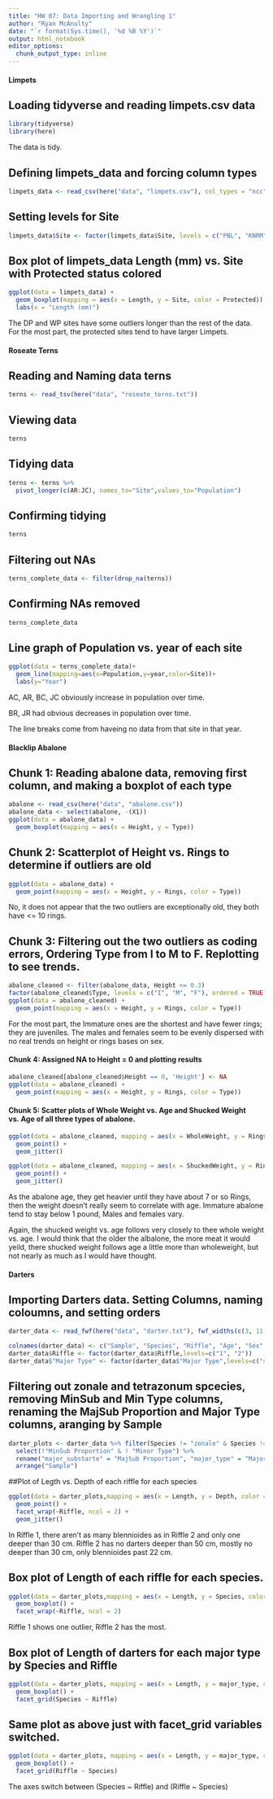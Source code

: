 ```yaml
---
title: "HW 07: Data Importing and Wrangling 1"
author: "Ryan McAnulty"
date: "`r format(Sys.time(), '%d %B %Y')`"
output: html_notebook
editor_options: 
  chunk_output_type: inline
---
```


#### Limpets
## Loading tidyverse and reading limpets.csv data
```r
library(tidyverse)
library(here)
```

The data is tidy.

## Defining limpets_data and forcing column types
```r
limpets_data <- read_csv(here("data", "limpets.csv"), col_types = "ncc")
```

## Setting levels for Site 
```r
limpets_data$Site <- factor(limpets_data$Site, levels = c("PBL", "KNRM", "VBG", "WP", "PF", "DP", "SIO", "CTZ1", "CTZ2", "CNMM"), ordered = TRUE)
```

## Box plot of limpets_data Length (mm) vs. Site with Protected status colored
```r
ggplot(data = limpets_data) +
  geom_boxplot(mapping = aes(x = Length, y = Site, color = Protected)) +
  labs(x = "Length (mm)")
```
The DP and WP sites have some outliers longer than the rest of the data.  For the most part, the protected sites tend to have larger Limpets.

#### Roseate Terns
## Reading and Naming data terns
```r
terns <- read_tsv(here("data", "roseate_terns.txt"))
```

## Viewing data
```r
terns
```

## Tidying data
```r
terns <- terns %>% 
  pivot_longer(c(AR:JC), names_to="Site",values_to="Population")
```

## Confirming tidying
```r
terns
```

## Filtering out NAs
```r
terns_complete_data <- filter(drop_na(terns))
```

## Confirming NAs removed
```r
terns_complete_data
```

## Line graph of Population vs. year of each site
```r
ggplot(data = terns_complete_data)+
  geom_line(mapping=aes(x=Population,y=year,color=Site))+
  labs(y="Year")
```
AC, AR, BC, JC obviously increase in population over time.

BR, JR had obvious decreases in population over time.

The line breaks come from haveing no data from that site in that year.

#### Blacklip Abalone
## Chunk 1: Reading abalone data, removing first column, and making a boxplot of each type
```r
abalone <- read_csv(here("data", "abalone.csv"))
abalone_data <- select(abalone, -(X1))
ggplot(data = abalone_data) +
  geom_boxplot(mapping = aes(x = Height, y = Type))
```

## Chunk 2: Scatterplot of Height vs. Rings to determine if outliers are old
```r
ggplot(data = abalone_data) +
  geom_point(mapping = aes(x = Height, y = Rings, color = Type))
```
No, it does not appear that the two outliers are exceptionally old, they both have <= 10 rings.

## Chunk 3: Filtering out the two outliers as coding errors, Ordering Type from I to M to F.  Replotting to see trends.
```r
abalone_cleaned <- filter(abalone_data, Height <= 0.3)
factor(abalone_cleaned$Type, levels = c("I", "M", "F"), ordered = TRUE)
ggplot(data = abalone_cleaned) +
  geom_point(mapping = aes(x = Height, y = Rings, color = Type))
```
For the most part, the Immature ones are the shortest and have fewer rings; they are juveniles.  The males and females seem to be evenly dispersed with no real trends on height or rings bases on sex.

#### Chunk 4: Assigned NA to Height = 0 and plotting results
```r
abalone_cleaned[abalone_cleaned$Height == 0, 'Height'] <- NA
ggplot(data = abalone_cleaned) + 
  geom_point(mapping = aes(x = Height, y = Rings, color = Type))
```

#### Chunk 5:  Scatter plots of Whole Weight vs. Age and Shucked Weight vs. Age of all three types of abalone.
```r
ggplot(data = abalone_cleaned, mapping = aes(x = WholeWeight, y = Rings, color = Type, shape = Type)) +
  geom_point() +
  geom_jitter()

ggplot(data = abalone_cleaned, mapping = aes(x = ShuckedWeight, y = Rings, color = Type, shape = Type))+
  geom_point() +
  geom_jitter()
```

As the abalone age, they get heavier until they have about 7 or so Rings, then the weight doesn't really seem to correlate with age.
Immature abalone tend to stay below 1 pound, Males and females vary.

Again, the shucked weight vs. age follows very closely to thee whole weight vs. age.  I would think that the older the albalone, the more meat it would yeild, there shucked weight follows age a little more than wholeweight, but not nearly as much as I would have thought. 

#### Darters
## Importing Darters data.  Setting Columns, naming coloumns, and setting orders
```r
darter_data <- read_fwf(here("data", "darter.txt"), fwf_widths(c(3, 11, 1, 1, 1, 3, 4, 4, 4, 3, 3, 2, 2)), comment = "#")

colnames(darter_data) <- c("Sample", "Species", "Riffle", "Age", "Sex", "Length", "Depth", "Velocity", "Temperature", "MajSub Proportion", "MinSub Proportion", "Major Type", "Minor Type")
darter_data$Riffle <- factor(darter_data$Riffle,levels=c("1", "2"))
darter_data$"Major Type" <- factor(darter_data$"Major Type",levels=c("s","fg", "sg", "lg", "c"), order = TRUE)
```

## Filtering out zonale and tetrazonum spcecies, removing MinSub and Min Type columns, renaming the MajSub Proportion and Major Type columns, aranging by Sample
```r
darter_plots <- darter_data %>% filter(Species != "zonale" & Species != "tetrazonum") %>% 
  select(!"MinSub Proportion" & ! "Minor Type") %>% 
  rename("major_substarte" = "MajSub Proportion", "major_type" = "Major Type") %>% 
  arrange("Sample")
```

##Plot of Legth vs. Depth of each riffle for each species
```r
ggplot(data = darter_plots,mapping = aes(x = Length, y = Depth, color = Species, shape = Species)) +
  geom_point() +
  facet_wrap(~Riffle, ncol = 2) +
  geom_jitter()
```
In Riffle 1, there aren't as many blennioides as in Riffle 2 and only one deeper than 30 cm.  Riffle 2 has no darters deeper than 50 cm, mostly no deeper than 30 cm, only blennioides past 22 cm.

## Box plot of Length of each riffle for each species.
```r
ggplot(data = darter_plots,mapping = aes(x = Length, y = Species, color = Species)) +
  geom_boxplot() +
  facet_wrap(~Riffle, ncol = 2)
```

Riffle 1 shows one outlier, Riffle 2 has the most.

## Box plot of Length of darters for each major type by Species and Riffle
```r
ggplot(data = darter_plots, mapping = aes(x = Length, y = major_type, color = Species))+
  geom_boxplot() +
  facet_grid(Species ~ Riffle)
```

## Same plot as above just with facet_grid variables switched.
```r
ggplot(data = darter_plots, mapping = aes(x = Length, y = major_type, color = Species))+
  geom_boxplot() +
  facet_grid(Riffle ~ Species)
```
The axes switch between (Species ~ Riffle) and (Riffle ~ Species)
